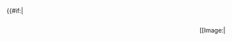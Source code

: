 {{#if:{{{img|}}}|<div style="float:right;margin-left:1em;">
[[Image:{{{img}}}|{{{size]]
</div>
}}<ul style="text-indent:-1em;margin:0 0 0 1em;padding:0;list-style-type:none;list-style-image:none">
<li>{{{1}}}</li>
</ul>